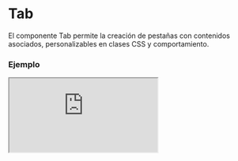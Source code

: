 # Tab

El componente Tab permite la creación de pestañas con contenidos asociados, personalizables en clases CSS y comportamiento.


### Ejemplo

<Iframe minHeightIframe="30dvh" src="https://fenextjs-component-storybook.vercel.app/iframe.html?args=&id=component-tab--index&viewMode=story" />

### Importación

Para importar el componente Tab, se puede hacer desde fenextjs

```tsx copy
import { Tab } from "fenextjs";
```

### Parámetros

| Parámetro | Tipo | Requerido | Default | Descripcion |
| --------- | ---- | --------- | ------- | ----------- |
| className | string | no | "" | Clase CSS para el contenedor del componente. |
| classNameContentHead | string | no | "" | Clase CSS para el contenedor del encabezado del contenido de las pestañas. |
| classNameHead | string | no | "" | Clase CSS para el encabezado de la pestaña. |
| classNameHeadItem | string | no | "" | Clase CSS para cada elemento del encabezado de la pestaña. |
| classNameHeadItemActive | string | no | "" | Clase CSS para el elemento activo del encabezado de la pestaña. |
| classNameBody | string | no | "" | Clase CSS para el contenedor del cuerpo de las pestañas. |
| classNameBodyItem | string | no | "" | Clase CSS para cada elemento del cuerpo de la pestaña. |
| items | TabItemProps[] | no | [] | Lista de objetos que representan las pestañas con encabezado y cuerpo. |
| defaultTab | number | no | 0 | Índice de la pestaña a mostrar por defecto. |
| activeTab | number | no | undefined | Índice de la pestaña actualmente activa. |
| onChange | (item: TabItemProps) =\> void | no | undefined | Función a ejecutar al cambiar de pestaña. |
| tabScrollActive | boolean | no | false | Determina si las pestañas deben estar en modo de desplazamiento al seleccionar. |
| validataTabOneHiddenHeader | boolean | no | true | Oculta el encabezado de las pestañas si solo hay una pestaña presente. |
| useCount | boolean | no | false | Permite mostrar un contador de elementos en el encabezado de la pestaña. |

### Storybook

Para ver el storybook del componente lo puede hacer con este [link](https://fenextjs-component-storybook.vercel.app/?path=/story/component-tab--index)

### Usos

- Ejemplo básico

```tsx copy
<Tab
    items={[
        { id: "tab1", head: "Tab 1", body: "Contenido 1" },
        { id: "tab2", head: "Tab 2", body: "Contenido 2" }
    ]}
/>
```

- Con clase personalizada y función de cambio

```tsx copy
<Tab 
    className="custom-tab" 
    onChange={(item) => console.log("Pestaña seleccionada:", item)} 
/>
```

- Con contador de elementos en el encabezado

```tsx copy
<Tab 
    items={[
        { id: "tab1", head: "Tab 1", body: "Contenido 1", useCount: true, count: 3, singular: "elemento", plural: "elementos" }
    ]}
    useCount={true}
/>
```

